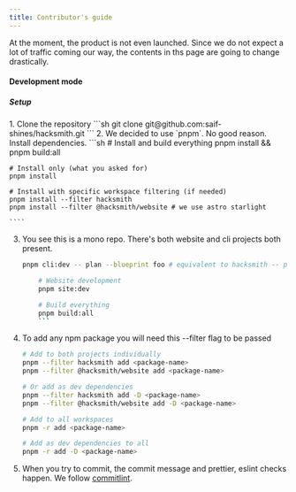 ```yaml
---
title: Contributor's guide
---
```



At the moment, the product is not even launched. Since we do not expect a lot of traffic coming our way, the contents in ths page are going to change drastically.

#### Development mode

##### Setup

<Steps>
1. Clone the repository
   ```sh
   git clone git@github.com:saif-shines/hacksmith.git
   ```
2. We decided to use `pnpm`. No good reason. Install dependencies.
   ```sh
    # Install and build everything
    pnpm install && pnpm build:all

    # Install only (what you asked for)
    pnpm install

    # Install with specific workspace filtering (if needed)
    pnpm install --filter hacksmith
    pnpm install --filter @hacksmith/website # we use astro starlight

    ````

3.  You see this is a mono repo. There's both website and cli projects both present.

    ````sh # CLI development
    pnpm cli:dev -- plan --blueprint foo # equivalent to hacksmith -- plan --blueprint foo

        # Website development
        pnpm site:dev

        # Build everything
        pnpm build:all
        ```
    ````

4.  To add any npm package you will need this --filter flag to be passed

    ```sh
    # Add to both projects individually
    pnpm --filter hacksmith add <package-name>
    pnpm --filter @hacksmith/website add <package-name>

    # Or add as dev dependencies
    pnpm --filter hacksmith add -D <package-name>
    pnpm --filter @hacksmith/website add -D <package-name>

    # Add to all workspaces
    pnpm -r add <package-name>

    # Add as dev dependencies to all
    pnpm -r add -D <package-name>
    ```

5.  When you try to commit, the commit message and prettier, eslint checks happen. We follow [commitlint](https://github.com/conventional-changelog/commitlint/#what-is-commitlint).

  </Steps>
